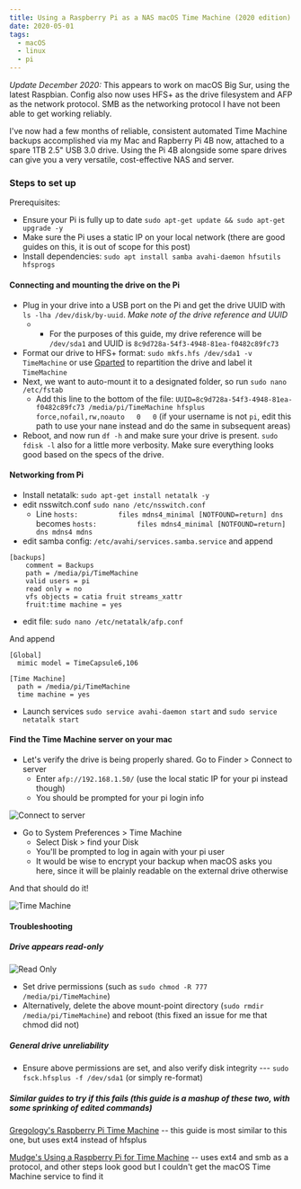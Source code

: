 ```yaml
---
title: Using a Raspberry Pi as a NAS macOS Time Machine (2020 edition)
date: 2020-05-01
tags:
  - macOS
  - linux
  - pi
---
```


*Update December 2020:* This appears to work on macOS Big Sur, using the latest Raspbian. Config also now uses HFS+ as the drive filesystem and AFP as the network protocol. SMB as the networking protocol I have not been able to get working reliably.

I've now had a few months of reliable, consistent automated Time Machine backups accomplished via my Mac and Rapberry Pi 4B now, attached to a spare 1TB 2.5" USB 3.0 drive. Using the Pi 4B alongside some spare drives can give you a very versatile, cost-effective NAS and server.

### Steps to set up

Prerequisites:
- Ensure your Pi is fully up to date `sudo apt-get update && sudo apt-get upgrade -y`
- Make sure the Pi uses a static IP on your local network (there are good guides on this, it is out of scope for this post)
- Install dependencies: `sudo apt install samba avahi-daemon hfsutils hfsprogs`

#### Connecting and mounting the drive on the Pi
- Plug in your drive into a USB port on the Pi and get the drive UUID with `ls -lha /dev/disk/by-uuid`. *Make note of the drive reference and UUID* 
    - * For the purposes of this guide, my drive reference will be `/dev/sda1` and UUID is `8c9d728a-54f3-4948-81ea-f0482c89fc73`
- Format our drive to HFS+ format: `sudo mkfs.hfs /dev/sda1 -v TimeMachine` or use [Gparted](https://gparted.org/download.php) to repartition the drive and label it `TimeMachine`
- Next, we want to auto-mount it to a designated folder, so run `sudo nano /etc/fstab`
    - Add this line to the bottom of the file: `UUID=8c9d728a-54f3-4948-81ea-f0482c89fc73 /media/pi/TimeMachine hfsplus   force,nofail,rw,noauto   0   0` (if your username is not `pi`, edit this path to use your nane instead and do the same in subsequent areas)
- Reboot, and now run `df -h` and make sure your drive is present. `sudo fdisk -l` also for a little more verbosity. Make sure everything looks good based on the specs of the drive.

#### Networking from Pi
- Install netatalk: `sudo apt-get install netatalk -y`
- edit nsswitch.conf `sudo nano /etc/nsswitch.conf`
    - Line `hosts:          files mdns4_minimal [NOTFOUND=return] dns` becomes `hosts:          files mdns4_minimal [NOTFOUND=return] dns mdns4 mdns`
- edit samba config: `/etc/avahi/services.samba.service` and append

```
[backups]
    comment = Backups
    path = /media/pi/TimeMachine
    valid users = pi
    read only = no
    vfs objects = catia fruit streams_xattr
    fruit:time machine = yes
```

- edit file: `sudo nano /etc/netatalk/afp.conf`

And append
```
[Global]
  mimic model = TimeCapsule6,106

[Time Machine]
  path = /media/pi/TimeMachine
  time machine = yes
```

- Launch services `sudo service avahi-daemon start` and `sudo service netatalk start`

#### Find the Time Machine server on your mac
- Let's verify the drive is being properly shared. Go to Finder > Connect to server
    - Enter `afp://192.168.1.50/` (use the local static IP for your pi instead though)
    - You should be prompted for your pi login info

![Connect to server](./connect-to-afp.png)

- Go to System Preferences > Time Machine
    - Select Disk > find your Disk
    - You'll be prompted to log in again with your pi user
    - It would be wise to encrypt your backup when macOS asks you here, since it will be plainly readable on the external drive otherwise

And that should do it! 

![Time Machine](./time-machine.png)


#### Troubleshooting

##### Drive appears read-only
![Read Only](./read-only.png)
- Set drive permissions (such as `sudo chmod -R 777 /media/pi/TimeMachine`)
- Alternatively, delete the above mount-point directory (`sudo rmdir /media/pi/TimeMachine`) and reboot (this fixed an issue for me that chmod did not)

##### General drive unreliability
- Ensure above permissions are set, and also verify disk integrity --- `sudo fsck.hfsplus -f /dev/sda1` (or simply re-format)

##### Similar guides to try if this fails (this guide is a mashup of these two, with some sprinking of edited commands)
[Gregology's Raspberry Pi Time Machine](https://gregology.net/2018/09/raspberry-pi-time-machine/) -- this guide is most similar to this one, but uses ext4 instead of hfsplus

[Mudge's Using a Raspberry Pi for Time Machine](https://mudge.name/2019/11/12/using-a-raspberry-pi-for-time-machine/) -- uses ext4 and smb as a protocol, and other steps look good but I couldn't get the macOS Time Machine service to find it

